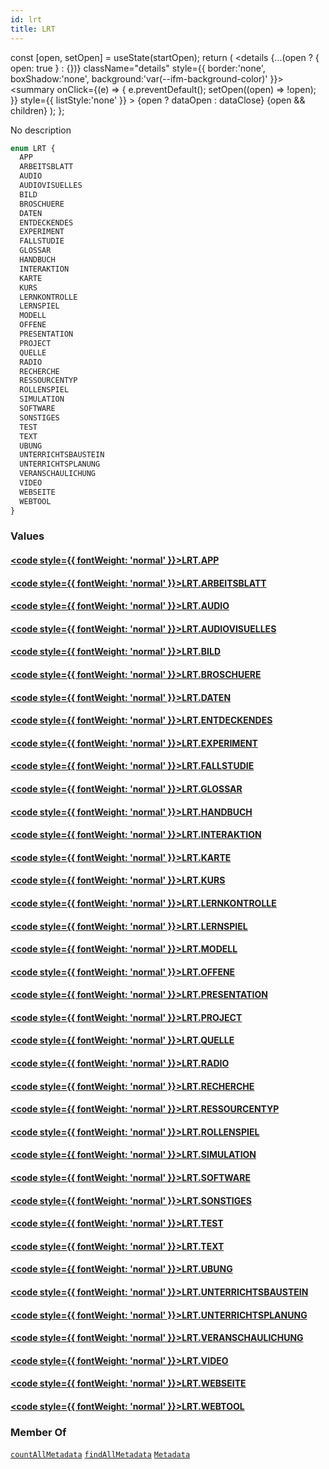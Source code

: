 ```yaml
---
id: lrt
title: LRT
---
```









  const [open, setOpen] = useState(startOpen);
  return (
    <details {...(open ? { open: true } : {})} className="details" style={{ border:'none', boxShadow:'none', background:'var(--ifm-background-color)' }}>
      <summary
        onClick={(e) => {
          e.preventDefault();
          setOpen((open) => !open);
        }}
        style={{ listStyle:'none' }}
      >
      {open ? dataOpen : dataClose}
      </summary>
      {open && children}
    </details>
  );
};








No description


```graphql
enum LRT {
  APP
  ARBEITSBLATT
  AUDIO
  AUDIOVISUELLES
  BILD
  BROSCHUERE
  DATEN
  ENTDECKENDES
  EXPERIMENT
  FALLSTUDIE
  GLOSSAR
  HANDBUCH
  INTERAKTION
  KARTE
  KURS
  LERNKONTROLLE
  LERNSPIEL
  MODELL
  OFFENE
  PRESENTATION
  PROJECT
  QUELLE
  RADIO
  RECHERCHE
  RESSOURCENTYP
  ROLLENSPIEL
  SIMULATION
  SOFTWARE
  SONSTIGES
  TEST
  TEXT
  UBUNG
  UNTERRICHTSBAUSTEIN
  UNTERRICHTSPLANUNG
  VERANSCHAULICHUNG
  VIDEO
  WEBSEITE
  WEBTOOL
}
```




### Values

#### [<code style={{ fontWeight: 'normal' }}>LRT.<b>APP</b></code>](#)  
> 
> 
> 
> 

#### [<code style={{ fontWeight: 'normal' }}>LRT.<b>ARBEITSBLATT</b></code>](#)  
> 
> 
> 
> 

#### [<code style={{ fontWeight: 'normal' }}>LRT.<b>AUDIO</b></code>](#)  
> 
> 
> 
> 

#### [<code style={{ fontWeight: 'normal' }}>LRT.<b>AUDIOVISUELLES</b></code>](#)  
> 
> 
> 
> 

#### [<code style={{ fontWeight: 'normal' }}>LRT.<b>BILD</b></code>](#)  
> 
> 
> 
> 

#### [<code style={{ fontWeight: 'normal' }}>LRT.<b>BROSCHUERE</b></code>](#)  
> 
> 
> 
> 

#### [<code style={{ fontWeight: 'normal' }}>LRT.<b>DATEN</b></code>](#)  
> 
> 
> 
> 

#### [<code style={{ fontWeight: 'normal' }}>LRT.<b>ENTDECKENDES</b></code>](#)  
> 
> 
> 
> 

#### [<code style={{ fontWeight: 'normal' }}>LRT.<b>EXPERIMENT</b></code>](#)  
> 
> 
> 
> 

#### [<code style={{ fontWeight: 'normal' }}>LRT.<b>FALLSTUDIE</b></code>](#)  
> 
> 
> 
> 

#### [<code style={{ fontWeight: 'normal' }}>LRT.<b>GLOSSAR</b></code>](#)  
> 
> 
> 
> 

#### [<code style={{ fontWeight: 'normal' }}>LRT.<b>HANDBUCH</b></code>](#)  
> 
> 
> 
> 

#### [<code style={{ fontWeight: 'normal' }}>LRT.<b>INTERAKTION</b></code>](#)  
> 
> 
> 
> 

#### [<code style={{ fontWeight: 'normal' }}>LRT.<b>KARTE</b></code>](#)  
> 
> 
> 
> 

#### [<code style={{ fontWeight: 'normal' }}>LRT.<b>KURS</b></code>](#)  
> 
> 
> 
> 

#### [<code style={{ fontWeight: 'normal' }}>LRT.<b>LERNKONTROLLE</b></code>](#)  
> 
> 
> 
> 

#### [<code style={{ fontWeight: 'normal' }}>LRT.<b>LERNSPIEL</b></code>](#)  
> 
> 
> 
> 

#### [<code style={{ fontWeight: 'normal' }}>LRT.<b>MODELL</b></code>](#)  
> 
> 
> 
> 

#### [<code style={{ fontWeight: 'normal' }}>LRT.<b>OFFENE</b></code>](#)  
> 
> 
> 
> 

#### [<code style={{ fontWeight: 'normal' }}>LRT.<b>PRESENTATION</b></code>](#)  
> 
> 
> 
> 

#### [<code style={{ fontWeight: 'normal' }}>LRT.<b>PROJECT</b></code>](#)  
> 
> 
> 
> 

#### [<code style={{ fontWeight: 'normal' }}>LRT.<b>QUELLE</b></code>](#)  
> 
> 
> 
> 

#### [<code style={{ fontWeight: 'normal' }}>LRT.<b>RADIO</b></code>](#)  
> 
> 
> 
> 

#### [<code style={{ fontWeight: 'normal' }}>LRT.<b>RECHERCHE</b></code>](#)  
> 
> 
> 
> 

#### [<code style={{ fontWeight: 'normal' }}>LRT.<b>RESSOURCENTYP</b></code>](#)  
> 
> 
> 
> 

#### [<code style={{ fontWeight: 'normal' }}>LRT.<b>ROLLENSPIEL</b></code>](#)  
> 
> 
> 
> 

#### [<code style={{ fontWeight: 'normal' }}>LRT.<b>SIMULATION</b></code>](#)  
> 
> 
> 
> 

#### [<code style={{ fontWeight: 'normal' }}>LRT.<b>SOFTWARE</b></code>](#)  
> 
> 
> 
> 

#### [<code style={{ fontWeight: 'normal' }}>LRT.<b>SONSTIGES</b></code>](#)  
> 
> 
> 
> 

#### [<code style={{ fontWeight: 'normal' }}>LRT.<b>TEST</b></code>](#)  
> 
> 
> 
> 

#### [<code style={{ fontWeight: 'normal' }}>LRT.<b>TEXT</b></code>](#)  
> 
> 
> 
> 

#### [<code style={{ fontWeight: 'normal' }}>LRT.<b>UBUNG</b></code>](#)  
> 
> 
> 
> 

#### [<code style={{ fontWeight: 'normal' }}>LRT.<b>UNTERRICHTSBAUSTEIN</b></code>](#)  
> 
> 
> 
> 

#### [<code style={{ fontWeight: 'normal' }}>LRT.<b>UNTERRICHTSPLANUNG</b></code>](#)  
> 
> 
> 
> 

#### [<code style={{ fontWeight: 'normal' }}>LRT.<b>VERANSCHAULICHUNG</b></code>](#)  
> 
> 
> 
> 

#### [<code style={{ fontWeight: 'normal' }}>LRT.<b>VIDEO</b></code>](#)  
> 
> 
> 
> 

#### [<code style={{ fontWeight: 'normal' }}>LRT.<b>WEBSEITE</b></code>](#)  
> 
> 
> 
> 

#### [<code style={{ fontWeight: 'normal' }}>LRT.<b>WEBTOOL</b></code>](#)  
> 
> 
> 
> 





### Member Of

[`countAllMetadata`](/sodixapi/api/queries/count-all-metadata)  <Badge class="badge badge--secondary" text="query"/><Bullet />[`findAllMetadata`](/sodixapi/api/queries/find-all-metadata)  <Badge class="badge badge--secondary" text="query"/><Bullet />[`Metadata`](/sodixapi/types/objects/metadata)  <Badge class="badge badge--secondary" text="object"/>

